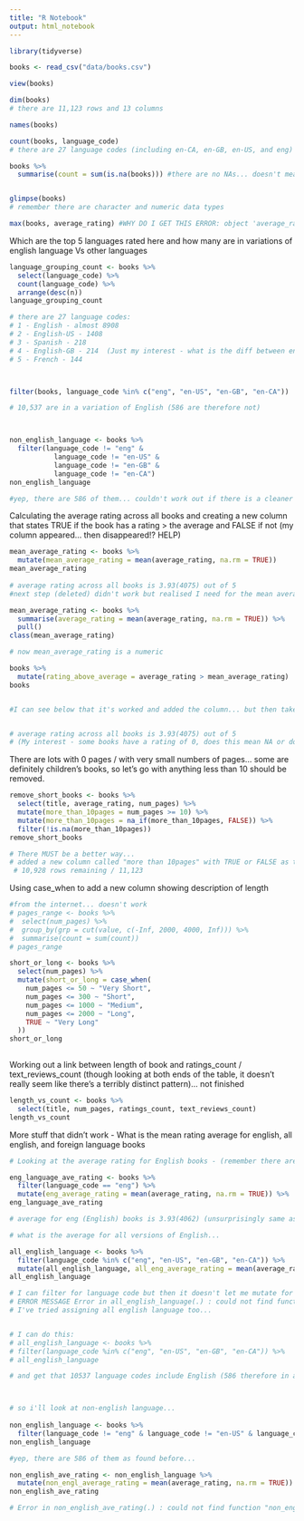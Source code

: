 ```yaml
---
title: "R Notebook"
output: html_notebook
---
```


```r
library(tidyverse)
```

```r
books <- read_csv("data/books.csv")
```
```r
view(books)
```

```r
dim(books) 
# there are 11,123 rows and 13 columns

names(books)

count(books, language_code) 
# there are 27 language codes (including en-CA, en-GB, en-US, and eng)

books %>%
  summarise(count = sum(is.na(books))) #there are no NAs... doesn't mean there aren't any 0's or -'s


glimpse(books) 
# remember there are character and numeric data types 

max(books, average_rating) #WHY DO I GET THIS ERROR: object 'average_rating' not found
```




Which are the top 5 languages rated here and how many are in variations of english language Vs other languages

```r

language_grouping_count <- books %>% 
  select(language_code) %>% 
  count(language_code) %>% 
  arrange(desc(n))
language_grouping_count

# there are 27 language codes:
# 1 - English - almost 8908
# 2 - English-US - 1408
# 3 - Spanish - 218
# 4 - English-GB - 214  (Just my interest - what is the diff between eng and this?)
# 5 - French - 144



filter(books, language_code %in% c("eng", "en-US", "en-GB", "en-CA"))

# 10,537 are in a variation of English (586 are therefore not)



non_english_language <- books %>% 
  filter(language_code != "eng" & 
           language_code != "en-US" & 
           language_code != "en-GB" & 
           language_code != "en-CA")
non_english_language

#yep, there are 586 of them... couldn't work out if there is a cleaner way of getting this info

```


Calculating the average rating across all books and creating a new column that states TRUE if the book has a rating > the average and FALSE if not (my column appeared... then disappeared!? HELP)

```r

mean_average_rating <- books %>% 
  mutate(mean_average_rating = mean(average_rating, na.rm = TRUE))
mean_average_rating
  
# average rating across all books is 3.93(4075) out of 5
#next step (deleted) didn't work but realised I need for the mean average rating to be a numeric rather than a tibble so have to do:

mean_average_rating <- books %>% 
  summarise(average_rating = mean(average_rating, na.rm = TRUE)) %>% 
  pull()
class(mean_average_rating)

# now mean_average_rating is a numeric 

books %>% 
  mutate(rating_above_average = average_rating > mean_average_rating)
books


#I can see below that it's worked and added the column... but then taken it away again so I can't see it (nothing in the Environment panel either)... (error -  no applicable method for 'mutate' applied to an object of class "c('double', 'numeric')" when added below pull())


# average rating across all books is 3.93(4075) out of 5
# (My interest - some books have a rating of 0, does this mean NA or does it mean they were actually rubbish?! I don't think NA because the author says it's well done)


```


There are lots with 0 pages / with very small numbers of pages... some are definitely children's books, so let's go with anything less than 10 should be removed.

```r

remove_short_books <- books %>% 
  select(title, average_rating, num_pages) %>% 
  mutate(more_than_10pages = num_pages >= 10) %>% 
  mutate(more_than_10pages = na_if(more_than_10pages, FALSE)) %>% 
  filter(!is.na(more_than_10pages))
remove_short_books

# There MUST be a better way...
# added a new column called "more than 10pages" with TRUE or FALSE as to whether there's >= 10 pages. Changed Falses to NAs. Removed those with less than 10. 
 # 10,928 rows remaining / 11,123


```

Using case_when to add a new column showing description of length


```r

#from the internet... doesn't work 
# pages_range <- books %>% 
#  select(num_pages) %>% 
#  group_by(grp = cut(value, c(-Inf, 2000, 4000, Inf))) %>%
#  summarise(count = sum(count))
# pages_range

short_or_long <- books %>% 
  select(num_pages) %>% 
  mutate(short_or_long = case_when(
    num_pages <= 50 ~ "Very Short",
    num_pages <= 300 ~ "Short",
    num_pages <= 1000 ~ "Medium",
    num_pages <= 2000 ~ "Long",
    TRUE ~ "Very Long"
  ))
short_or_long
  


```


Working out a link between length of book and ratings_count / text_reviews_count (though looking at both ends of the table, it doesn't really seem like there's a terribly distinct pattern)... not finished

```r

length_vs_count <- books %>% 
  select(title, num_pages, ratings_count, text_reviews_count)
length_vs_count

```




More stuff that didn't work - What is the mean rating average for english, all english, and foreign language books

```r

# Looking at the average rating for English books - (remember there are 8908/11123 of them)

eng_language_ave_rating <- books %>% 
  filter(language_code == "eng") %>% 
  mutate(eng_average_rating = mean(average_rating, na.rm = TRUE)) %>% 
eng_language_ave_rating

# average for eng (English) books is 3.93(4062) (unsurprisingly same as average for all)

# what is the average for all versions of English...

all_english_language <- books %>% 
  filter(language_code %in% c("eng", "en-US", "en-GB", "en-CA")) %>% 
  mutate(all_english_language, all_eng_average_rating = mean(average_rating, na.rm = TRUE)) %>% 
all_english_language

# I can filter for language code but then it doesn't let me mutate for average_rating 
# ERROR MESSAGE Error in all_english_language(.) : could not find function "all_english_language"
# I've tried assigning all english language too...


# I can do this: 
# all_english_language <- books %>% 
# filter(language_code %in% c("eng", "en-US", "en-GB", "en-CA")) %>% 
# all_english_language

# and get that 10537 language codes include English (586 therefore in another language)



# so i'll look at non-english language...
         
non_english_language <- books %>% 
  filter(language_code != "eng" & language_code != "en-US" & language_code != "en-GB" & language_code != "en-CA")
non_english_language

#yep, there are 586 of them as found before...

non_english_ave_rating <- non_english_language %>% 
  mutate(non_engl_average_rating = mean(average_rating, na.rm = TRUE)) %>% 
non_english_ave_rating

# Error in non_english_ave_rating(.) : could not find function "non_english_ave_rating" 
```








